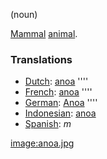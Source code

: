 (noun)

[[Mammal]] [[animal]].

===Translations===

*[[Dutch]]: [[anoa]] ''''
*[[French]]: [[anoa]] ''''
*[[German]]: [[Anoa]] ''''
*[[Indonesian]]: [[anoa]]
*[[Spanish]]: [[]] ''m''

[[image:anoa.jpg]]